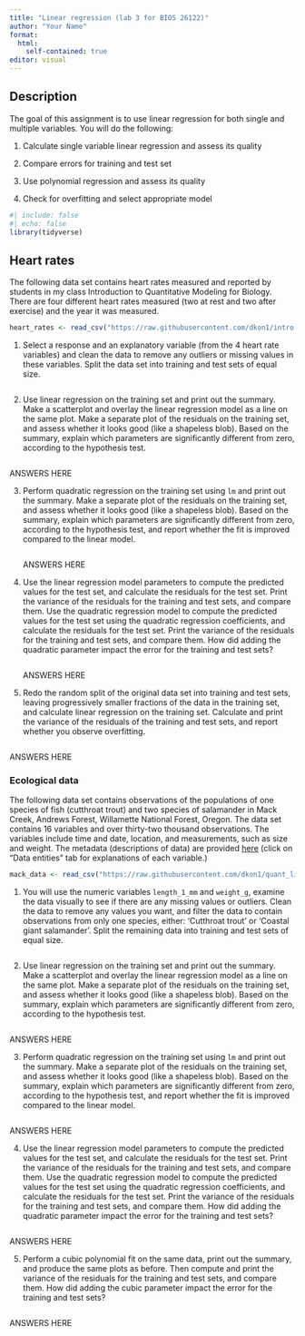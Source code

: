```yaml
---
title: "Linear regression (lab 3 for BIOS 26122)"
author: "Your Name"
format: 
  html:
    self-contained: true
editor: visual
---
```


## Description

The goal of this assignment is to use linear regression for both single and multiple variables. You will do the following:

1.  Calculate single variable linear regression and assess its quality

2.  Compare errors for training and test set

3.  Use polynomial regression and assess its quality

4.  Check for overfitting and select appropriate model

```r
#| include: false
#| echo: false
library(tidyverse)

```

## Heart rates

The following data set contains heart rates measured and reported by students in my class Introduction to Quantitative Modeling for Biology. There are four different heart rates measured (two at rest and two after exercise) and the year it was measured.

```r
heart_rates <- read_csv("https://raw.githubusercontent.com/dkon1/intro-ml-bio/main/labs/data/HR_data_combined.csv")
```

1.  Select a response and an explanatory variable (from the 4 heart rate variables) and clean the data to remove any outliers or missing values in these variables. Split the data set into training and test sets of equal size.

    ```r


    ```

2.  Use linear regression on the training set and print out the summary. Make a scatterplot and overlay the linear regression model as a line on the same plot. Make a separate plot of the residuals on the training set, and assess whether it looks good (like a shapeless blob). Based on the summary, explain which parameters are significantly different from zero, according to the hypothesis test.

```r

```

ANSWERS HERE

3.  Perform quadratic regression on the training set using `lm` and print out the summary. Make a separate plot of the residuals on the training set, and assess whether it looks good (like a shapeless blob). Based on the summary, explain which parameters are significantly different from zero, according to the hypothesis test, and report whether the fit is improved compared to the linear model.

    ```r

    ```

    ANSWERS HERE

4.  Use the linear regression model parameters to compute the predicted values for the test set, and calculate the residuals for the test set. Print the variance of the residuals for the training and test sets, and compare them. Use the quadratic regression model to compute the predicted values for the test set using the quadratic regression coefficients, and calculate the residuals for the test set. Print the variance of the residuals for the training and test sets, and compare them. How did adding the quadratic parameter impact the error for the training and test sets?

    ```r

    ```

    ANSWERS HERE

5.  Redo the random split of the original data set into training and test sets, leaving progressively smaller fractions of the data in the training set, and calculate linear regression on the training set. Calculate and print the variance of the residuals of the training and test sets, and report whether you observe overfitting.

```r
 
```

ANSWERS HERE

### Ecological data

The following data set contains observations of the populations of one species of fish (cutthroat trout) and two species of salamander in Mack Creek, Andrews Forest, Willamette National Forest, Oregon. The data set contains 16 variables and over thirty-two thousand observations. The variables include time and date, location, and measurements, such as size and weight. The metadata (descriptions of data) are provided [here](https://portal.edirepository.org/nis/metadataviewer?packageid=knb-lter-and.4027.14) (click on "Data entities" tab for explanations of each variable.)

```r
mack_data <- read_csv("https://raw.githubusercontent.com/dkon1/quant_life_quarto/main/data/mack_data.csv")
```

1.  You will use the numeric variables `length_1_mm` and `weight_g`, examine the data visually to see if there are any missing values or outliers. Clean the data to remove any values you want, and filter the data to contain observations from only one species, either: 'Cutthroat trout' or 'Coastal giant salamander'. Split the remaining data into training and test sets of equal size.

    ```r

    ```

2.  Use linear regression on the training set and print out the summary. Make a scatterplot and overlay the linear regression model as a line on the same plot. Make a separate plot of the residuals on the training set, and assess whether it looks good (like a shapeless blob). Based on the summary, explain which parameters are significantly different from zero, according to the hypothesis test.

```r

```

ANSWERS HERE

3.  Perform quadratic regression on the training set using `lm` and print out the summary. Make a separate plot of the residuals on the training set, and assess whether it looks good (like a shapeless blob). Based on the summary, explain which parameters are significantly different from zero, according to the hypothesis test, and report whether the fit is improved compared to the linear model.

```r

```

ANSWERS HERE

4.  Use the linear regression model parameters to compute the predicted values for the test set, and calculate the residuals for the test set. Print the variance of the residuals for the training and test sets, and compare them. Use the quadratic regression model to compute the predicted values for the test set using the quadratic regression coefficients, and calculate the residuals for the test set. Print the variance of the residuals for the training and test sets, and compare them. How did adding the quadratic parameter impact the error for the training and test sets?

```r

```

ANSWERS HERE

5.  Perform a cubic polynomial fit on the same data, print out the summary, and produce the same plots as before. Then compute and print the variance of the residuals for the training and test sets, and compare them. How did adding the cubic parameter impact the error for the training and test sets?

    ```r

    ```

ANSWERS HERE

